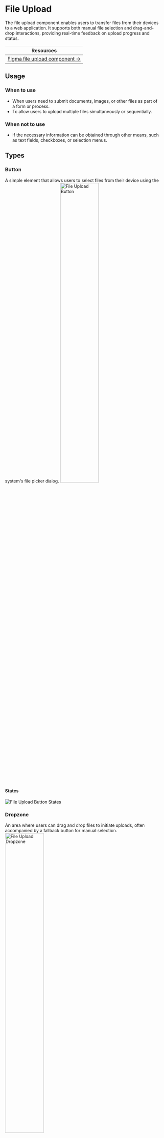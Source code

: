


<Meta of={FileUploadStories} />

# File Upload
The file upload component enables users to transfer files from their devices to a web application. It supports both manual file selection and drag-and-drop interactions, providing real-time feedback on upload progress and status.

| Resources                                                                                                                      |
|--------------------------------------------------------------------------------------------------------------------------------|
| [Figma file upload component →](https://www.figma.com/design/zPvPwPgb4EsYFXKC2nhzSG/Infineon-DDS-%7C-Main?node-id=38242-6619) |

## Usage
### When to use
- When users need to submit documents, images, or other files as part of a form or process.
- To allow users to upload multiple files simultaneously or sequentially.

### When not to use
- If the necessary information can be obtained through other means, such as text fields, checkboxes, or selection menus.

## Types
### Button
A simple element that allows users to select files from their device using the system's file picker dialog.
<img src={FileUploadButton} alt="File Upload Button" width="50%" />

#### States
<img src={FileUploadButtonStates} alt="File Upload Button States" />

### Dropzone
An area where users can drag and drop files to initiate uploads, often accompanied by a fallback button for manual selection.
<img src={FileUploadDropzone} alt="File Upload Dropzone" width="50%" />

#### States
<img src={FileUploadDropzoneStates} alt="File Upload Dropzone States" />

## File Upload List Items
Each file selected for upload is represented by an individual list item within the file upload component. These items display pertinent information and status indicators, ensuring users are informed about the progress and outcome of each file upload.

<img src={FileUploadListItemStates} alt="File Upload List Item States" width="50%" />

## Examples
### Using as button
<img src={FileUploadButtonExample} alt="File Upload Button Example" />

### Using as dropzone
<img src={FileUploadDropzoneExample} alt="File Upload Dropzone Example" />
